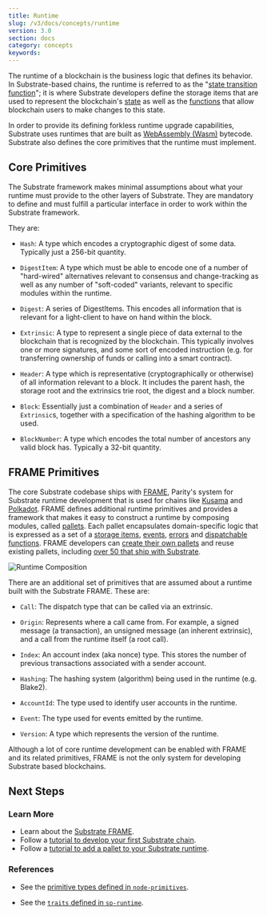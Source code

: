 ```yaml
---
title: Runtime
slug: /v3/docs/concepts/runtime
version: 3.0 
section: docs
category: concepts
keywords:
---
```


The runtime of a blockchain is the business logic that defines its behavior. In Substrate-based
chains, the runtime is referred to as the
"[state transition function](../../../v3/docs/getting-started/glossary#state-transition-function-stf)";
it is where Substrate developers define the storage items that are used to represent the
blockchain's [state](../../../v3/docs/getting-started/glossary#state) as well as the
[functions](../../../v3/docs/concepts/extrinsics) that allow blockchain users to make
changes to this state.

In order to provide its defining forkless runtime upgrade capabilities, Substrate uses runtimes that
are built as [WebAssembly (Wasm)](../../../v3/docs/getting-started/glossary#webassembly-wasm)
bytecode. Substrate also defines the
core primitives that the runtime must
implement.

## Core Primitives

The Substrate framework makes minimal assumptions about what your runtime must provide to the other
layers of Substrate. They are mandatory to define and must fulfill a particular interface in order
to work within the Substrate framework.

They are:

- `Hash`: A type which encodes a cryptographic digest of some data. Typically just a 256-bit
  quantity.

- `DigestItem`: A type which must be able to encode one of a number of "hard-wired" alternatives
  relevant to consensus and change-tracking as well as any number of "soft-coded" variants, relevant
  to specific modules within the runtime.

- `Digest`: A series of DigestItems. This encodes all information that is relevant for a
  light-client to have on hand within the block.

- `Extrinsic`: A type to represent a single piece of data external to the blockchain that is
  recognized by the blockchain. This typically involves one or more signatures, and some sort of
  encoded instruction (e.g. for transferring ownership of funds or calling into a smart contract).

- `Header`: A type which is representative (cryptographically or otherwise) of all information
  relevant to a block. It includes the parent hash, the storage root and the extrinsics trie root,
  the digest and a block number.

- `Block`: Essentially just a combination of `Header` and a series of `Extrinsic`s, together with a
  specification of the hashing algorithm to be used.

- `BlockNumber`: A type which encodes the total number of ancestors any valid block has. Typically a
  32-bit quantity.

## FRAME Primitives

The core Substrate codebase ships with [FRAME](../../../v3/docs/runtime/frame), Parity's system
for Substrate runtime development that is used for chains like
[Kusama](https://github.com/paritytech/polkadot/blob/master/runtime/kusama/src/lib.rs) and
[Polkadot](https://github.com/paritytech/polkadot/blob/master/runtime/polkadot/src/lib.rs). FRAME
defines additional runtime primitives and
provides a framework that makes it easy to construct a runtime by composing modules, called
[pallets](../../../v3/docs/runtime/pallets). Each pallet encapsulates domain-specific logic that is expressed as a set of a
[storage items](../../../v3/docs/runtime/storage), [events](../../../v3/docs/runtime/events),
[errors](../../../v3/docs/runtime/errors) and
[dispatchable functions](../../../v3/docs/getting-started/glossary#dispatch). FRAME developers
can [create their own pallets](../../../v3/docs/runtime/pallets) and reuse existing pallets,
including [over 50 that ship with Substrate](../../../v3/docs/runtime/frame#prebuilt-pallets).

![Runtime Composition](../../../../src/images/docs/concepts/frame-runtime.png)

There are an additional set of primitives that are assumed about a runtime built with the Substrate
FRAME. These are:

- `Call`: The dispatch type that can be called via an extrinsic.

- `Origin`: Represents where a call came from. For example, a signed message (a transaction), an
  unsigned message (an inherent extrinsic), and a call from the runtime itself (a root call).

- `Index`: An account index (aka nonce) type. This stores the number of previous transactions
  associated with a sender account.

- `Hashing`: The hashing system (algorithm) being used in the runtime (e.g. Blake2).

- `AccountId`: The type used to identify user accounts in the runtime.

- `Event`: The type used for events emitted by the runtime.

- `Version`: A type which represents the version of the runtime.

Although a lot of core runtime development can be enabled with FRAME and
its related primitives, FRAME is not the only system for developing
Substrate based blockchains.

## Next Steps

### Learn More

- Learn about the [Substrate FRAME](../../runtime/frame).
- Follow a
  [tutorial to develop your first Substrate chain](/tutorials/create-your-first-substrate-chain/).
- Follow a [tutorial to add a pallet to your Substrate runtime](/tutorials/add-a-pallet/).

### References

- See the
  [primitive types defined in `node-primitives`](https://substrate.dev/rustdocs/v3.0.0/node_primitives/index.html).

- See the
  [`traits` defined in `sp-runtime`](https://substrate.dev/rustdocs/v3.0.0/sp_runtime/traits/index.html).
